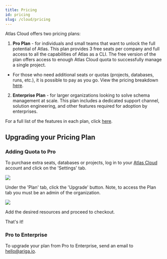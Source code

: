 ```yaml
---
title: Pricing
id: pricing
slug: /cloud/pricing
---
```


Atlas Cloud offers two pricing plans:

1. **Pro Plan** - for individuals and small teams that want to unlock the full potential of Atlas. This plan provides 3
free seats per company and full access to all the capabilities of Atlas as a CLI. The free version of the plan offers access to enough Atlas Cloud
quota to successfully manage a single project.

* For those who need additional seats or quotas (projects, databases, runs, etc.), it is possible to pay as you go. View
the pricing breakdown [here](https://atlasgo.cloud/pricing).

2. **Enterprise Plan** - for larger organizations looking to solve schema management at scale. This plan includes a
dedicated support channel, solution engineering, and other features required for adoption by enterprises.

For a full list of the features in each plan, click [here](https://atlasgo.cloud/pricing).

## Upgrading your Pricing Plan

### Adding Quota to Pro
To purchase extra seats, databases or projects, log in to your [Atlas Cloud](https://auth.atlasgo.cloud/login) account and click on the 'Settings' tab.

![](https://atlasgo.io/uploads/cloud/images/pro-pricing.png)

Under the 'Plan' tab, click the 'Upgrade' button. Note, to access the Plan tab you must be an admin of the organization.

![](https://atlasgo.io/uploads/cloud/images/pro-quotas.png)

Add the desired resources and proceed to checkout.

That's it!

### Pro to Enterprise
To upgrade your plan from Pro to Enterprise, send an email to <hello@ariga.io>.

